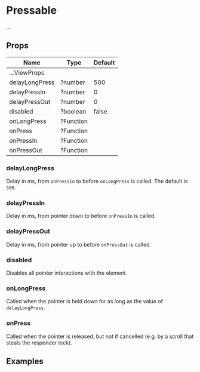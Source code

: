 
<Meta title="Components|Pressable" />

# Pressable

...

## Props

| Name                      | Type      | Default |
| ------------------------- | --------- | ------- |
| ...ViewProps              |           | |
| delayLongPress            | ?number   | 500 |
| delayPressIn              | ?number   | 0 |
| delayPressOut             | ?number   | 0 |
| disabled                  | ?boolean  | false |
| onLongPress               | ?Function | |
| onPress                   | ?Function | |
| onPressIn                 | ?Function | |
| onPressOut                | ?Function | |

### delayLongPress

Delay in ms, from `onPressIn` to before `onLongPress` is called. The default is `500`.

### delayPressIn

Delay in ms, from pointer down to before `onPressIn` is called.

### delayPressOut

Delay in ms, from pointer up to before `onPressOut` is called.

### disabled

Disables all pointer interactions with the element.

<Preview withSource='none'>
  <Story name="disabled">
    <Stories.disabled />
  </Story>
</Preview>

### onLongPress

Called when the pointer is held down for as long as the value of `delayLongPress`.

### onPress

Called when the pointer is released, but not if cancelled (e.g. by a scroll that steals the responder lock).

## Examples

<Preview withSource='none'>
  <Story name="delayEvents">
    <Stories.delayEvents />
  </Story>
</Preview>

<Preview withSource='none'>
  <Story name="feedbackEvents">
    <Stories.feedbackEvents />
  </Story>
</Preview>
